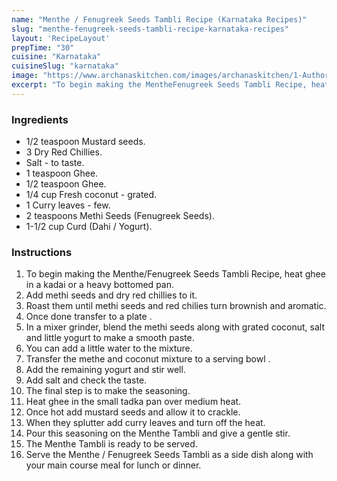 ---
name: "Menthe / Fenugreek Seeds Tambli Recipe (Karnataka Recipes)"
slug: "menthe-fenugreek-seeds-tambli-recipe-karnataka-recipes"
layout: 'RecipeLayout'
prepTime: "30"
cuisine: "Karnataka"
cuisineSlug: "karnataka"
image: "https://www.archanaskitchen.com/images/archanaskitchen/1-Author/Smitha_Kalluraya/Menthe_Fenugreek_Seeds_Tambli_Recipe_Karnataka_Recipes-1.jpg"
excerpt: "To begin making the MentheFenugreek Seeds Tambli Recipe, heat ghee in a kadai or a heavy bottomed pan"
---

### Ingredients

- 1/2 teaspoon Mustard seeds.
- 3 Dry Red Chillies.
- Salt - to taste.
- 1 teaspoon Ghee.
- 1/2 teaspoon Ghee.
- 1/4 cup Fresh coconut - grated.
- 1 Curry leaves - few.
- 2 teaspoons Methi Seeds (Fenugreek Seeds).
- 1-1/2 cup Curd (Dahi / Yogurt).

### Instructions

1. To begin making the Menthe/Fenugreek Seeds Tambli Recipe, heat ghee in a kadai or a heavy bottomed pan.
1. Add methi seeds and dry red chillies to it.
1. Roast them until methi seeds and red chilies turn brownish and aromatic.
1. Once done transfer to a plate .
1. In a mixer grinder, blend the methi seeds along with grated coconut, salt and little yogurt to make a smooth paste.
1. You can add a little water to the mixture.
1. Transfer the methe and coconut mixture to a serving bowl .
1. Add the remaining yogurt and stir well.
1. Add salt and check the taste.
1. The final step is to make the seasoning.
1. Heat ghee in the small tadka pan over medium heat.
1. Once hot add mustard seeds and allow it to crackle.
1. When they splutter add curry leaves and turn off the heat.
1. Pour this seasoning on the Menthe Tambli and give a gentle stir.
1. The Menthe Tambli is ready to be served.
1. Serve the Menthe / Fenugreek Seeds Tambli as a side dish along with your main course meal for lunch or dinner.

